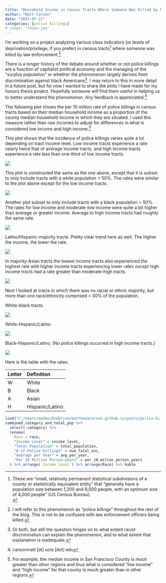 ```yaml
---
title: "Household Income in Census Tracts Where Someone Was Killed by Police"
author: "Matt Carson"
date: "2023-07-22"
categories: [police killings]
# image: "image.jpg"
---
```


I'm working on a project analyzing various class indicators (or levels of deprivation/privilege, if you prefer) in census tracts[^1] where someone was killed by law enforcement.[^2]

[^1]: These are "small, relatively permanent statistical subdivisions of a county or statistically equivalent entity" that "generally have a population size between 1,200 and 8,000 people, with an optimum size of 4,000 people" (US Census Bureau).\

[^2]: I will refer to this phenomenon as "police killings" throughout the rest of the blog. This is not to be confused with law enforcement officers being killed.

There is a longer history of the debate around whether or not police killings are a function of capitalist political economy and the managing of the "surplus population" or whether the phenomenon largely derives from discrimination against black Americans[^3]. I may return to this in more detail in a future post, but for now I wanted to share the plots I have made for my honors thesis project. Hopefully someone will find them useful in helping us to better understand the phenomenon. Any feedback is appreciated.[^4]

[^3]: Or both, but still the question hinges on to what extent racist discrimination can explain the phenomenon, and to what extent that explanation is inadequate.

[^4]: carsonmatt \[at\] ucla \[dot\] edu

The following plot shows the per 10 million rate of police killings in census tracts based on their median household income as a proportion of the county median household income in which they are situated. I used this measure rather than raw incomes to adjust for differences in what is considered low income and high income.[^5]

[^5]: For example, the median income in San Francisco County is much greater than other regions and thus what is considered "low income" and "high income" for that county is much greater than in other regions.

This plot shows that the incidence of police killings varies quite a lot depending on tract income level. Low income tracts experience a rate nearly twice that of average income tracts, and high income tracts experience a rate less than one-third of low income tracts.

![](images/Tract_income_as_a_percentage_of_county_income-01.svg)

This plot is constructed the same as the one above, except that it is subset to only include tracts with a white population \> 50%. The rates were similar to the plot above except for the low income tracts.

![](images/white_barplot.png)

Another plot subset to only include tracts with a black population \> 50%. The rates for low income and moderate-low income were quite a bit higher than average or greater income. Average to high income tracts had roughly the same rate.

![](images/black_barplot.png)

Latino/Hispanic-majority tracts. Pretty clear trend here as well. The higher the income, the lower the rate.

![](images/hispanic_barplot.png)

In majority-Asian tracts the lowest income tracts also experienced the highest rate with higher income tracts experiencing lower rates *except* high income tracts had a rate greater than moderate-high tracts.

![](images/asian_barplot.png)

Next I looked at tracts in which there was no racial or ethnic majority, but more than one race/ethnicity comprised \> 30% of the population.

White-black tracts.

![](images/WB_barplot.png)

White-Hispanic/Latino

![](images/WH_barplot.png)

Black-Hispanic/Latino. (No police killings occurred in high income tracts.)

![](images/BH_barplot.png)

Here is the table with the rates.

| Letter | Definition      |
|:-------|:----------------|
| W      | White           |
| B      | Black           |
| A      | Asian           |
| H      | Hispanic/Latino |

```r
load("C:/Users/madou/OneDrive/matthewacarson.github.io/posts/police-killings-1/combined_category_and_total_pop.RData")
combined_category_and_total_pop %>% 
  select(-category) %>% 
  rename(
    Race = race,
    "Income Level" = income_level,
    "Total Population" = total_population,
    "# of Police Killings" = num_fatal_enc,
    "Average per Year" = avg_per_year,
    "Per 10 Million Person-years" = per_10_milion_person_years
  ) %>% arrange(`Income Level`) %>% arrange(Race) %>% kable
```
